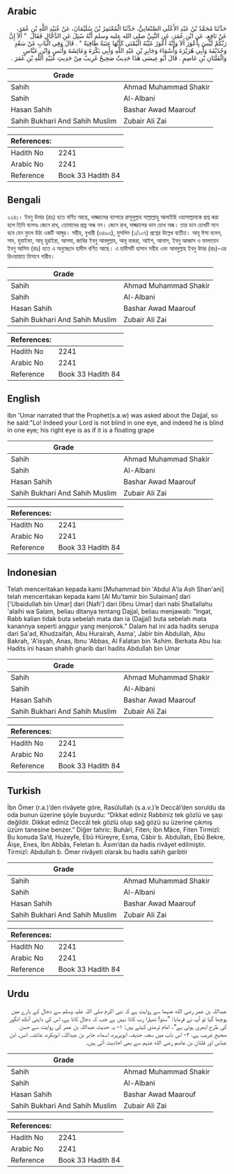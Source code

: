 ## Arabic


<div dir="rtl" lang="ar" style={{fontSize:'larger',backgroundColor:'#f8f9fa',padding:20}}>
حَدَّثَنَا مُحَمَّدُ بْنُ عَبْدِ الأَعْلَى الصَّنْعَانِيُّ، حَدَّثَنَا الْمُعْتَمِرُ بْنُ سُلَيْمَانَ، عَنْ عُبَيْدِ اللَّهِ بْنِ عُمَرَ، عَنْ نَافِعٍ، عَنِ ابْنِ عُمَرَ، عَنِ النَّبِيِّ صلى الله عليه وسلم أَنَّهُ سُئِلَ عَنِ الدَّجَّالِ فَقَالَ ‏ "‏ أَلاَ إِنَّ رَبَّكُمْ لَيْسَ بِأَعْوَرَ أَلاَ وَإِنَّهُ أَعْوَرُ عَيْنُهُ الْيُمْنَى كَأَنَّهَا عِنَبَةٌ طَافِيَةٌ ‏"‏ ‏.‏ قَالَ وَفِي الْبَابِ عَنْ سَعْدٍ وَحُذَيْفَةَ وَأَبِي هُرَيْرَةَ وَأَسْمَاءَ وَجَابِرِ بْنِ عَبْدِ اللَّهِ وَأَبِي بَكْرَةَ وَعَائِشَةَ وَأَنَسٍ وَابْنِ عَبَّاسٍ وَالْفَلَتَانِ بْنِ عَاصِمٍ ‏.‏ قَالَ أَبُو عِيسَى هَذَا حَدِيثٌ صَحِيحٌ غَرِيبٌ مِنْ حَدِيثِ عُبَيْدِ اللَّهِ بْنِ عُمَرَ ‏.‏
</div>
<div style={{backgroundColor:'#f8f9fa',padding:20, marginBottom: 10}}><table> <thead> <tr> <th>Grade</th> <th></th> </tr> </thead> <tbody> <tr><td>Sahih</td><td>Ahmad Muhammad Shakir</td></tr><tr><td>Sahih</td><td>Al-Albani</td></tr><tr><td>Hasan Sahih</td><td>Bashar Awad Maarouf</td></tr><tr><td>Sahih Bukhari And Sahih Muslim</td><td>Zubair Ali Zai</td></tr></tbody></table><table> <thead> <tr> <th>References:</th> <th></th> </tr> </thead> <tbody><tr><td>Hadith No</td><td>2241</td></tr><tr><td>Arabic No</td><td>2241</td></tr><tr><td>Reference</td><td>Book 33 Hadith 84</td></tr></tbody></table></div>

## Bengali


<div dir="ltr" lang="bn" style={{fontSize:'larger',backgroundColor:'#f8f9fa',padding:20}}>
২২৪১। ইবনু উমার (রাঃ) হতে বর্ণিত আছে, দাজ্জালের ব্যাপারে রাসূলুল্লাহ সাল্লাল্লাহু আলাইহি ওয়াসাল্লামকে প্রশ্ন করা হলে তিনি বলেনঃ জেনে রাখ, তোমাদের প্রভু অন্ধ নন। জেনে রাখ, দাজ্জালের ডান চোখ অন্ধ। তার ডান চোখটি মনে হবে যেন ফুলে উঠা একটি আঙ্গুর। সহীহ, বুখারী (৩৪৯৩), মুসলিম (১/১০৭) প্রশ্নের উল্লেখ ব্যতীত। আবূ ঈসা বলেন, সাদ, হুযাইফা, আবূ হুরাইরা, আসমা, জাবির ইবনু আবদুল্লাহ, আবূ বাকরা, আইশ, আনাস, ইবনু আব্বাস ও ফালাতান ইবনু আসিম (রাঃ) হতে এ অনুচ্ছেদে হাদীস বর্ণিত আছে। এ হাদীসটি হাসান সহীহ এবং আবদুল্লাহ ইবনু উমর (রাঃ)-এর রিওয়ায়াত হিসাবে গারীব।
</div>
<div style={{backgroundColor:'#f8f9fa',padding:20, marginBottom: 10}}><table> <thead> <tr> <th>Grade</th> <th></th> </tr> </thead> <tbody> <tr><td>Sahih</td><td>Ahmad Muhammad Shakir</td></tr><tr><td>Sahih</td><td>Al-Albani</td></tr><tr><td>Hasan Sahih</td><td>Bashar Awad Maarouf</td></tr><tr><td>Sahih Bukhari And Sahih Muslim</td><td>Zubair Ali Zai</td></tr></tbody></table><table> <thead> <tr> <th>References:</th> <th></th> </tr> </thead> <tbody><tr><td>Hadith No</td><td>2241</td></tr><tr><td>Arabic No</td><td>2241</td></tr><tr><td>Reference</td><td>Book 33 Hadith 84</td></tr></tbody></table></div>

## English


<div dir="ltr" lang="en" style={{fontSize:'larger',backgroundColor:'#f8f9fa',padding:20}}>
Ibn 'Umar narrated that the Prophet(s.a.w) was asked about the Dajjal, so he said:"Lo! Indeed your Lord is not blind in one eye, and indeed he is blind in one eye; his right eye is as if it is a floating grape
</div>
<div style={{backgroundColor:'#f8f9fa',padding:20, marginBottom: 10}}><table> <thead> <tr> <th>Grade</th> <th></th> </tr> </thead> <tbody> <tr><td>Sahih</td><td>Ahmad Muhammad Shakir</td></tr><tr><td>Sahih</td><td>Al-Albani</td></tr><tr><td>Hasan Sahih</td><td>Bashar Awad Maarouf</td></tr><tr><td>Sahih Bukhari And Sahih Muslim</td><td>Zubair Ali Zai</td></tr></tbody></table><table> <thead> <tr> <th>References:</th> <th></th> </tr> </thead> <tbody><tr><td>Hadith No</td><td>2241</td></tr><tr><td>Arabic No</td><td>2241</td></tr><tr><td>Reference</td><td>Book 33 Hadith 84</td></tr></tbody></table></div>

## Indonesian


<div dir="ltr" lang="id" style={{fontSize:'larger',backgroundColor:'#f8f9fa',padding:20}}>
Telah menceritakan kepada kami [Muhammad bin 'Abdul A'la Ash Shan'ani] telah menceritakan kepada kami [Al Mu'tamir bin Sulaiman] dari ['Ubaidullah bin Umar] dari [Nafi'] dari [Ibnu Umar] dari nabi Shallallahu 'alaihi wa Salam, beliau ditanya tentang Dajjal, beliau menjawab: "Ingat, Rabb kalian tidak buta sebelah mata dan ia (Dajjal) buta sebelah mata kanannya seperti anggur yang menjorok." Dalam hal ini ada hadits serupa dari Sa'ad, Khudzaifah, Abu Hurairah, Asma', Jabir bin Abdullah, Abu Bakrah, 'A'isyah, Anas, Ibnu 'Abbas, Al Falatan bin 'Ashim. Berkata Abu Isa: Hadits ini hasan shahih gharib dari hadits Abdullah bin Umar
</div>
<div style={{backgroundColor:'#f8f9fa',padding:20, marginBottom: 10}}><table> <thead> <tr> <th>Grade</th> <th></th> </tr> </thead> <tbody> <tr><td>Sahih</td><td>Ahmad Muhammad Shakir</td></tr><tr><td>Sahih</td><td>Al-Albani</td></tr><tr><td>Hasan Sahih</td><td>Bashar Awad Maarouf</td></tr><tr><td>Sahih Bukhari And Sahih Muslim</td><td>Zubair Ali Zai</td></tr></tbody></table><table> <thead> <tr> <th>References:</th> <th></th> </tr> </thead> <tbody><tr><td>Hadith No</td><td>2241</td></tr><tr><td>Arabic No</td><td>2241</td></tr><tr><td>Reference</td><td>Book 33 Hadith 84</td></tr></tbody></table></div>

## Turkish


<div dir="ltr" lang="tr" style={{fontSize:'larger',backgroundColor:'#f8f9fa',padding:20}}>
İbn Ömer (r.a.)’den rivâyete göre, Rasûlullah (s.a.v.)’e Deccâl’den soruldu da oda bunun üzerine şöyle buyurdu: “Dikkat ediniz Rabbiniz tek gözlü ve şaşı değildir. Dikkat ediniz Deccâl tek gözlü olup sağ gözü su üzerine çıkmış üzüm tanesine benzer.” Diğer tahric: Buhârî, Fiten; İbn Mâce, Fiten Tirmizî: Bu konuda Sa’d, Huzeyfe, Ebû Hüreyre, Esma, Câbir b. Abdullah, Ebû Bekre, Âişe, Enes, İbn Abbâs, Feletan b. Âsım’dan da hadis rivâyet edilmiştir. Tirmizî: Abdullah b. Ömer rivâyeti olarak bu hadis sahih garibtir
</div>
<div style={{backgroundColor:'#f8f9fa',padding:20, marginBottom: 10}}><table> <thead> <tr> <th>Grade</th> <th></th> </tr> </thead> <tbody> <tr><td>Sahih</td><td>Ahmad Muhammad Shakir</td></tr><tr><td>Sahih</td><td>Al-Albani</td></tr><tr><td>Hasan Sahih</td><td>Bashar Awad Maarouf</td></tr><tr><td>Sahih Bukhari And Sahih Muslim</td><td>Zubair Ali Zai</td></tr></tbody></table><table> <thead> <tr> <th>References:</th> <th></th> </tr> </thead> <tbody><tr><td>Hadith No</td><td>2241</td></tr><tr><td>Arabic No</td><td>2241</td></tr><tr><td>Reference</td><td>Book 33 Hadith 84</td></tr></tbody></table></div>

## Urdu


<div dir="rtl" lang="ur" style={{fontSize:'larger',backgroundColor:'#f8f9fa',padding:20}}>
عبداللہ بن عمر رضی الله عنہما سے روایت ہے کہ نبی اکرم صلی اللہ علیہ وسلم سے دجال کے بارے میں پوچھا گیا تو آپ نے فرمایا: ”سنو! تمہارا رب کانا نہیں ہے جب کہ دجال کانا ہے، اس کی داہنی آنکھ انگور کی طرح ابھری ہوئی ہے“۔ امام ترمذی کہتے ہیں: ۱- یہ حدیث عبداللہ بن عمر کی روایت سے حسن صحیح غریب ہے، ۲- اس باب میں سعد، حذیفہ، ابوہریرہ، اسماء، جابر بن عبداللہ، ابوبکرہ، عائشہ، انس، ابن عباس اور فلتان بن عاصم رضی الله عنہم سے بھی احادیث آئی ہیں۔
</div>
<div style={{backgroundColor:'#f8f9fa',padding:20, marginBottom: 10}}><table> <thead> <tr> <th>Grade</th> <th></th> </tr> </thead> <tbody> <tr><td>Sahih</td><td>Ahmad Muhammad Shakir</td></tr><tr><td>Sahih</td><td>Al-Albani</td></tr><tr><td>Hasan Sahih</td><td>Bashar Awad Maarouf</td></tr><tr><td>Sahih Bukhari And Sahih Muslim</td><td>Zubair Ali Zai</td></tr></tbody></table><table> <thead> <tr> <th>References:</th> <th></th> </tr> </thead> <tbody><tr><td>Hadith No</td><td>2241</td></tr><tr><td>Arabic No</td><td>2241</td></tr><tr><td>Reference</td><td>Book 33 Hadith 84</td></tr></tbody></table></div>